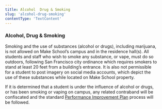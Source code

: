 ```yaml
---
title: Alcohol  Drug & Smoking
slug: 'alcohol-drug-smoking'
contentType: 'TextContent'
---
```


### Alcohol, Drug & Smoking

Smoking and the use of substances (alcohol or drugs), including marijuana, is not allowed on Make
School’s campus and in the residence hall(s). All students and staff who wish to smoke any
substance, or vape, must do so outdoors, following San Francisco city ordinance which requires
smokers to stand at least 20 feet from a building’s entrance. It is also not permissible for a
student to post imagery on social media accounts, which depict the use of these substances while
located on Make School property.

If it is determined that a student is under the influence of alcohol or drugs, or has been smoking
or vaping on campus, any related contraband will be confiscated and the standard
[Performance Improvement Plan](#heading=h.8obtx3h2p3mr) process will be followed.
